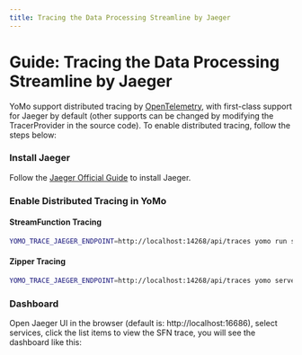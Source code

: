 ```yaml
---
title: Tracing the Data Processing Streamline by Jaeger
---
```



# Guide: Tracing the Data Processing Streamline by Jaeger

YoMo support distributed tracing by [OpenTelemetry](https://opentelemetry.io), with first-class support for Jaeger by default (other supports can be changed by modifying the TracerProvider in the source code). To enable distributed tracing, follow the steps below:

<Steps>

### Install Jaeger

Follow the [Jaeger Official Guide](https://www.jaegertracing.io/docs/getting-started/) to install Jaeger.

### Enable Distributed Tracing in YoMo

#### StreamFunction Tracing

```bash
YOMO_TRACE_JAEGER_ENDPOINT=http://localhost:14268/api/traces yomo run sfn.wasm
```

#### Zipper Tracing

```bash
YOMO_TRACE_JAEGER_ENDPOINT=http://localhost:14268/api/traces yomo serve -c config.yaml
```

### Dashboard

Open Jaeger UI in the browser (default is: http://localhost:16686), select services, click the list items to view the SFN trace, you will see the dashboard like this:

</Steps>